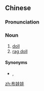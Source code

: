 ==Chinese==
{{zh-forms|type=12}}

===Pronunciation===
{{zh-pron
|m=bùwáwa
|c=bou3 waa1 waa1
|cat=n
}}

===Noun===
{{zh-noun}}

# [[doll]] {{gloss|child's toy}}
# [[rag doll]]

====Synonyms====
* {{sense|rag doll}} {{zh-l|布洋娃娃}}, {{zh-l|玩具娃娃}}

[[zh:布娃娃]]